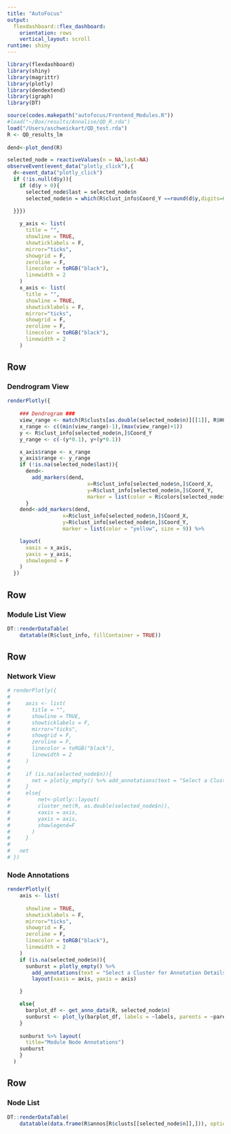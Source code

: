 ```yaml
---
title: "AutoFocus"
output: 
  flexdashboard::flex_dashboard:
    orientation: rows
    vertical_layout: scroll
runtime: shiny
---
```


```r
library(flexdashboard)
library(shiny)
library(magrittr)
library(plotly)
library(dendextend)
library(igraph)
library(DT)

source(codes.makepath("autofocus/Frontend_Modules.R"))
#load("~/Box/results/Annalise/QD_R.rda")
load("/Users/aschweickart/QD_test.rda")
R <- QD_results_lm
  
dend<-plot_dend(R) 

selected_node = reactiveValues(n = NA,last=NA)
observeEvent(event_data("plotly_click"),{
  d<-event_data("plotly_click")
  if (!is.null(d$y)){
    if (d$y > 0){
      selected_node$last = selected_node$n
      selected_node$n = which(R$clust_info$Coord_Y ==round(d$y,digits=6))
      
  }}})

    y_axis <- list(
      title = "",
      showline = TRUE,
      showticklabels = F,
      mirror="ticks",
      showgrid = F,
      zeroline = F,
      linecolor = toRGB("black"),
      linewidth = 2
    )
    x_axis <- list(
      title = "",
      showline = TRUE,
      showticklabels = F,
      mirror="ticks",
      showgrid = F,
      zeroline = F,
      linecolor = toRGB("black"),
      linewidth = 2
    )
```


Row 
-----------------------------------------------------------------------


### Dendrogram View 

```r
renderPlotly({
 
    ### Dendrogram ###
    view_range <- match(R$clusts[as.double(selected_node$n)][[1]], R$HCL$order)
    x_range <- c((min(view_range)-1),(max(view_range)+1))
    y <- R$clust_info[selected_node$n,]$Coord_Y
    y_range <- c(-(y*0.1), y+(y*0.1))

    x_axis$range <- x_range
    y_axis$range <- y_range
    if (!is.na(selected_node$last)){
      dend<-
        add_markers(dend,
                          x=R$clust_info[selected_node$n,]$Coord_X,
                          y=R$clust_info[selected_node$n,]$Coord_Y,
                          marker = list(color = R$colors[selected_node$last], size = 9))
      }
    dend<-add_markers(dend,
                  x=R$clust_info[selected_node$n,]$Coord_X,
                  y=R$clust_info[selected_node$n,]$Coord_Y,
                  marker = list(color = "yellow", size = 9)) %>% 

    layout(
      xaxis = x_axis,
      yaxis = y_axis,
      showlegend = F
    )
  })
```

Row 
-----------------------------------------------------------------------

### Module List View

```r
DT::renderDataTable(
    datatable(R$clust_info, fillContainer = TRUE))
```

Row 
-----------------------------------------------------------------------

### Network View
```r
# renderPlotly({
# 
#     axis <- list(
#       title = "",
#       showline = TRUE,
#       showticklabels = F,
#       mirror="ticks",
#       showgrid = F,
#       zeroline = F,
#       linecolor = toRGB("black"),
#       linewidth = 2
#     )
# 
#     if (is.na(selected_node$n)){
#       net = plotly_empty() %>% add_annotations(text = "Select a Cluster to View", showarrow = F) %>% layout(xaxis = axis, yaxis = axis)
#     }
#     else{
#         net<-plotly::layout(
#         cluster_net(R, as.double(selected_node$n)),
#         xaxis = axis,
#         yaxis = axis,
#         showlegend=F
#       )
#     }
# 
#   net
# })
```

### Node Annotations

```r
renderPlotly({
    axis <- list(
      
      showline = TRUE,
      showticklabels = F,
      mirror="ticks",
      showgrid = F,
      zeroline = F,
      linecolor = toRGB("black"),
      linewidth = 2
    )
    if (is.na(selected_node$n)){
      sunburst = plotly_empty() %>% 
        add_annotations(text = "Select a Cluster for Annotation Details", showarrow = F) %>% 
        layout(xaxis = axis, yaxis = axis)

    }

    else{
      barplot_df <- get_anno_data(R, selected_node$n)
      sunburst <- plot_ly(barplot_df, labels = ~labels, parents = ~parents, values = ~values,type = 'sunburst', branchvalues = 'remainder')
    }
    
    sunburst %>% layout(
      title="Module Node Annotations")
    sunburst
    }
  )
```


Row 
-----------------------------------------------------------------------
### Node List

```r
DT::renderDataTable(
    datatable(data.frame(R$annos[R$clusts[[selected_node$n]],])), options = list(scrollX = '400px', scrollY='360px'), fillContainer = TRUE)
```

